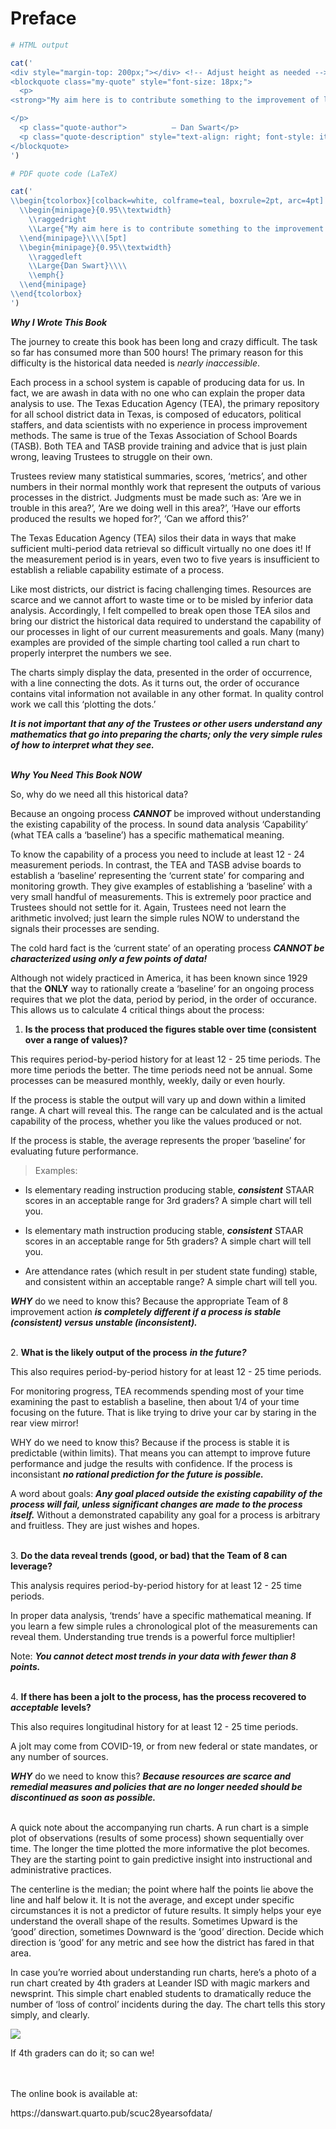 # Preface {.unnumbered}


```r

# HTML output

cat('
<div style="margin-top: 200px;"></div> <!-- Adjust height as needed -->
<blockquote class="my-quote" style="font-size: 18px;">
  <p>
<strong>"My aim here is to contribute something to the improvement of learning in our school district; or any school district.  My goal with this book is to create a reference work that our Trustees can use in preparation for all meetings where data is to be discussed (which is <i>every</i> meeting). It provides the critical <b>local</b> context needed to understand the meaning and limitations of today&apos;s local data."</strong>

</p>
  <p class="quote-author">          — Dan Swart</p>
  <p class="quote-description" style="text-align: right; font-style: italic;"></p>
</blockquote>
')

```



```r

# PDF quote code (LaTeX)

cat('
\\begin{tcolorbox}[colback=white, colframe=teal, boxrule=2pt, arc=4pt]
  \\begin{minipage}{0.95\\textwidth}
    \\raggedright
    \\Large{"My aim here is to contribute something to the improvement of learning in our school district; or any school district.  My goal with this book is to create a reference work that our Trustees can use in preparation for all meetings where data is to be discussed (which is \textit{every} meeting). It provides the critical textbf{local} context needed to understand the meaning and limitations of today&apos;s local data."}
  \\end{minipage}\\\\[5pt]
  \\begin{minipage}{0.95\\textwidth}
    \\raggedleft
    \\Large{Dan Swart}\\\\
    \\emph{}
  \\end{minipage}
\\end{tcolorbox}
')

```

\vspace{0.75in}


***Why I Wrote This Book***  

The journey to create this book has been long and crazy difficult.  The task so far has consumed more than 500 hours!  The primary reason for this difficulty is the historical data needed is *nearly inaccessible*.  

Each process in a school system is capable of producing data for us. In fact, we are awash in data with no one who can explain the proper data analysis to use.  The Texas Education Agency (TEA), the primary repository for all school district data in Texas, is composed of educators, political staffers, and data scientists with no experience in process improvement methods.  The same is true of the Texas Association of School Boards (TASB).  Both TEA and TASB provide training and advice that is just plain wrong, leaving Trustees to struggle on their own.

Trustees review many statistical summaries, scores, 'metrics', and other numbers in their normal monthly work that represent the outputs of various processes in the district.  Judgments must be made such as: 'Are we in trouble in this area?', 'Are we doing well in this area?', 'Have our efforts produced the results we hoped for?', 'Can we afford this?'  

The Texas Education Agency (TEA) silos their data in ways that make sufficient multi-period data retrieval so difficult virtually no one does it!  If the measurement period is in years, even two to five years is insufficient to establish a reliable capability estimate of a process.

Like most districts, our district is facing challenging times.  Resources are scarce and we cannot affort to waste time or to be misled by inferior data analysis.  Accordingly, I felt compelled to break open those TEA silos and bring our district the historical data required to understand the capability of our processes in light of our current measurements and goals.  Many (many) examples are provided of the simple charting tool called a run chart to properly interpret the numbers we see.  

The charts simply display the data, presented in the order of occurrence, with a line connecting the dots.  As it turns out, the order of occurance contains vital information not available in any other format.  In quality control work we call this 'plotting the dots.'

***It is not important that any of the Trustees or other users understand any mathematics that go into preparing the charts; only the very simple rules of how to interpret what they see.***

\vspace{0.75in}

<br>
***Why You Need This Book NOW***  

So, why do we need all this historical data?  

Because an ongoing process ***CANNOT*** be improved without understanding the existing capability of the process.  In sound data analysis 'Capability' (what TEA calls a 'baseline') has a specific mathematical meaning.  

To know the capability of a process you need to include at least 12 - 24 measurement periods.  In contrast, the TEA and TASB advise boards to establish a 'baseline' representing the 'current state' for comparing and monitoring growth.  They give examples of establishing a 'baseline' with a very small handful of measurements.  This is extremely poor practice and Trustees should not settle for it.  Again, Trustees need not learn the arithmetic involved; just learn the simple rules NOW to understand the signals their processes are sending.

The cold hard fact is the 'current state' of an operating process ***CANNOT be characterized using only a few points of data!***  

Although not widely practiced in America, it has been known since 1929 that the **ONLY** way to rationally create a 'baseline' for an ongoing process requires that we plot the data, period by period, in the order of occurance.  This allows us to calculate 4 critical things about the process:

1. **Is the process that produced the figures stable over time (consistent over a range of values)?**  

This requires period-by-period history for at least 12 - 25 time periods.  The more time periods the better.  The time periods need not be annual.  Some processes can be measured monthly, weekly, daily or even hourly.

If the process is stable the output will vary up and down within a limited range.  A chart will reveal this.  The range can be calculated and is the actual capability of the process, whether you like the values produced or not.

If the process is stable, the average represents the proper 'baseline' for evaluating future performance.

>Examples:

- Is elementary reading instruction producing stable, ***consistent*** STAAR scores in an acceptable range for 3rd graders? A simple chart will tell you.

- Is elementary math instruction producing stable, ***consistent*** STAAR scores in an acceptable range for 5th graders?  A simple chart will tell you.

- Are attendance rates (which result in per student state funding) stable, and consistent within an acceptable range?  A simple chart will tell you.

***WHY*** do we need to know this?  Because the appropriate Team of 8 improvement action ***is completely different if a process is stable (consistent) versus unstable (inconsistent).***
  
<br>
  2. **What is the likely output of the process** ***in the future?***  

This also requires period-by-period history for at least 12 - 25 time periods.  

For monitoring progress, TEA recommends spending most of your time examining the past to establish a baseline, then about 1/4 of your time focusing on the future.  That is like trying to drive your car by staring in the rear view mirror!

WHY do we need to know this?  Because if the process is stable it is predictable (within limits).  That means you can attempt to improve future performance and judge the results with confidence.    If the process is inconsistant ***no rational prediction for the future is possible.***

A word about goals:  ***Any goal placed outside the existing capability of the process will fail, unless significant changes are made to the process itself.***   Without a demonstrated capability any goal for a process is arbitrary and fruitless.  They are just wishes and hopes.


<br>
  3.  **Do the data reveal trends (good, or bad) that the Team of 8 can leverage?**

This analysis requires period-by-period history for at least 12 - 25 time periods.

In proper data analysis, 'trends' have a specific mathematical meaning.  If you learn a few simple rules a chronological plot of the measurements can reveal them.  Understanding true trends is a powerful force multiplier!

Note:  ***You cannot detect most trends in your data with fewer than 8 points.***  

<br>
  4. **If there has been a jolt to the process, has the process recovered to** ***acceptable*** **levels?**

This also requires longitudinal history for at least 12 - 25 time periods.

A jolt may come from COVID-19, or from new federal or state mandates, or any number of sources.
  
***WHY*** do we need to know this?  ***Because resources are scarce and remedial measures and policies that are no longer needed should be discontinued as soon as possible.***


<br>
A quick note about the accompanying run charts.  A run chart is a simple plot of observations (results of some process) shown sequentially over time.  The longer the time plotted the more informative the plot becomes.  They are the starting point to gain predictive insight into instructional and administrative practices.

The centerline is the median; the point where half the points lie above the line and half below it.  It is not the average, and except under specific circumstances it is not a predictor of future results.  It simply helps your eye understand the overall shape of the results.  Sometimes Upward is the 'good' direction, sometimes Downward is the 'good' direction.  Decide which direction is 'good' for any metric and see how the district has fared in that area.

\vspace{0.25in}

In case you're worried about understanding run charts, here's a photo of a run chart created by 4th graders at Leander ISD with magic markers and newsprint.  This simple chart enabled students to dramatically reduce the number of 'loss of control' incidents during the day.  The chart tells this story simply, and clearly.

\vspace{0.5in}

![](leander-grade-4-run-chart.png)


If 4th graders can do it; so can we!


<br>
<br>
The online book is available at:


https://danswart.quarto.pub/scuc28yearsofdata/






<!-- My Quarto Pub site: -->

<!-- https://quartopub.com/sites/f2b9bd70-85b1-4b19-9670-f8fa66542c74 -->

<!-- Settings -->
<!-- Title -->
<!-- The Amazing Story of 28 Years of Growth & Accomplishment at SCUC-ISD -->

<!-- Identifier -->
<!-- f2b9bd70-85b1-4b19-9670-f8fa66542c74 -->

<!-- Last updated -->
<!-- 7 seconds ago -->

<!-- Slug -->
<!-- scuc28yearsofdata -->

<!-- Options -->
<!-- Default site -->